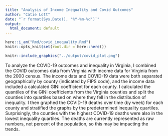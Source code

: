 ---
title: "Analysis of Income Inequality and Covid Outcomes"
author: "Catie Lott"
date: "`r format(Sys.Date(), '%Y-%m-%d')`"
output:
  html_document: default
---

```{r, include = FALSE}
here::i_am("Rmd/covid_inequality.Rmd")
knitr::opts_knit$set(root.dir = here::here())
```

```{r, echo = FALSE}
knitr::include_graphics("../output/covid_plot.png")
```

To analyze the COVID-19 outcomes and inequality in Virginia, I combined the COVID outcomes data from Virginia with income data for Virginia from the 2000 census. The income data and COVID-19 data were both separated geographically by county (indicated by FIPS code), and the income data included a calculated GINI coefficient for each county. I calculated the quantiles of the GINI coefficients from the Virginia counties and split the counties into quartiles based on where they fell in the distribution of inequality. I then graphed the COVID-19 deaths over time (by week) for each county and stratified the graphs by the predetermined inequality quartiles. Surprisingly, the counties with the highest COVID-19 deaths were also in the lowest inequality quartiles. The deaths are currently represented as raw numbers, not percent of the population, so this may be impacting the trends.

